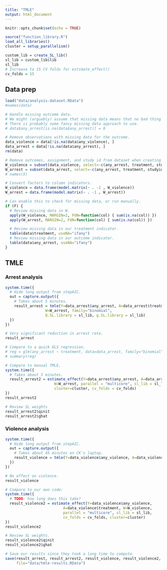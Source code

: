 ```yaml
---
title: "TMLE"
output: html_document
---
```


```r
knitr::opts_chunk$set(echo = TRUE)
```

```r
source("function_library.R")
load_all_libraries()
cluster = setup_parallelism()

custom_lib = create_SL_lib()
sl_lib = custom_lib$lib
sl_lib
# Increase to 15 CV folds for estimate_effect()
cv_folds = 15
```

## Data prep

```r
load("data/analysis-dataset.RData")
#names(data)

# Handle missing outcome data.
# We might (arguably) assume that missing data means that no bad thing happened.
# There is probably some fancy missing data approach to use.
# data$any_arrest[is.na(data$any_arrest)] = 0

# Remove observations with missing data for the outcome.
data_violence = data[!is.na(data$any_violence), ]
data_arrest = data[!is.na(data$any_arrest), ]
rm(data)

# Remove outcomes, assignment, and study id from dataset when creating W dataframe.
W_violence = subset(data_violence, select=-c(any_arrest, treatment, studyid, any_violence))
W_arrest = subset(data_arrest, select=-c(any_arrest, treatment, studyid, any_violence))
# names(X)

# Convert factors to column indicators.
W_violence = data.frame(model.matrix(~ . -1 , W_violence))
W_arrest = data.frame(model.matrix(~ . -1 , W_arrest))

# Can enable this to check for missing data, or run manually.
if (F) {
  # Review missing data in W.
  apply(W_violence, MARGIN=2, FUN=function(col) { sum(is.na(col)) })
  apply(W_arrest, MARGIN=2, FUN=function(col) { sum(is.na(col)) })

  # Review missing data in our treatment indicator.
  table(data$treatment, useNA="ifany")
  # Review missing data in our outcome indicator.
  table(data$any_arrest, useNA="ifany")
}


```

## TMLE

### Arrest analysis

```r
system.time({
  # Hide long output from stepAIC.
  out = capture.output({
    # Takes about 5 minutes.
    result_arrest = tmle(Y=data_arrest$any_arrest, A=data_arrest$treatment,
                  W=W_arrest, family="binomial",
                  Q.SL.library = sl_lib, g.SL.library = sl_lib)
  })
})

# Very significant reduction in arrest rate.
result_arrest

# Compare to a quick OLS regression.
# reg = glm(any_arrest ~ treatment, data=data_arrest, family="binomial")
# summary(reg)

# Compare to manual TMLE.
system.time({
  # Takes about 5 minutes.
  result_arrest2 = estimate_effect(Y=data_arrest$any_arrest, A=data_arrest$treatment,
                      W=W_arrest, parallel = "multicore", sl_lib = sl_lib,
                      cluster=cluster, cv_folds = cv_folds)
})
result_arrest2

# Review SL weights
result_arrest2$qinit
result_arrest2$ghat
```

### Violence analysis

```r

system.time({
  # Hide long output from stepAIC.
  out = capture.output({
    # Takes about 45 minutes on CK's laptop.
    result_violence = tmle(Y=data_violence$any_violence, A=data_violence$treatment, W=W_violence, family="binomial", Q.SL.library = sl_lib, g.SL.library = sl_lib)
  })
})

# No effect on violence.
result_violence

# Compare to our own code:
system.time({
  # TODO: how long does this take?
  result_violence2 = estimate_effect(Y=data_violence$any_violence, 
                          A=data_violence$treatment, W=W_violence,
                          parallel = "multicore", sl_lib = sl_lib,
                          cv_folds = cv_folds, cluster=cluster)
})
result_violence2

# Review SL weights.
result_violence2$qinit
result_violence2$ghat

```

```r
# Save our results since they took a long time to compute.
save(result_arrest, result_arrest2, result_violence, result_violence2,
     file="data/tmle-results.RData")
```